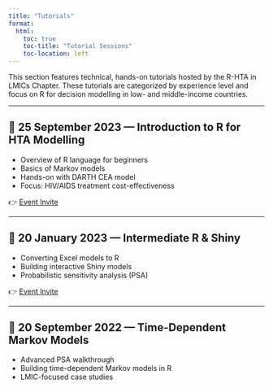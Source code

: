 ```yaml
---
title: "Tutorials"
format:
  html:
    toc: true
    toc-title: "Tutorial Sessions"
    toc-location: left
---
```


This section features technical, hands-on tutorials hosted by the R-HTA in LMICs Chapter. These tutorials are categorized by experience level and focus on R for decision modelling in low- and middle-income countries.

---

## 📅 25 September 2023 — Introduction to R for HTA Modelling

- Overview of R language for beginners  
- Basics of Markov models  
- Hands-on with DARTH CEA model  
- Focus: HIV/AIDS treatment cost-effectiveness

👉 [Event Invite](https://www.eventbrite.com/e/introduction-to-r-for-hta-modelling-tickets-713568642017?aff=oddtdtcreator)

---

## 📅 20 January 2023 — Intermediate R & Shiny

- Converting Excel models to R  
- Building interactive Shiny models  
- Probabilistic sensitivity analysis (PSA)

👉 [Event Invite](https://www.eventbrite.co.uk/e/intermediate-r-for-hta-modelling-tickets-400785168227)

---

## 📅 20 September 2022 — Time-Dependent Markov Models

- Advanced PSA walkthrough  
- Building time-dependent Markov models in R  
- LMIC-focused case studies
